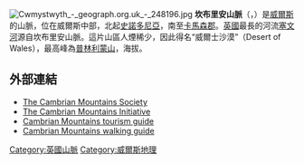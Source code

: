 [[File:Cwmystwyth_-_geograph.org.uk_-_248196.jpg|thumb]]
'''坎布里安山脈'''（{{lang-en|'''Cambrian Mountains'''}}，{{lang-cy|Mynyddoedd Cambria}}）是[[威爾斯|威爾斯]]的山脈，位在威爾斯中部，北起[[史諾多尼亞|史諾多尼亞]]，南至[[卡馬森郡|卡馬森郡]]。[[英國|英國]]最長的河流[[塞文河|塞文河]]源自坎布里安山脈。這片山區人煙稀少，因此得名“威爾士沙漠”（Desert of Wales），最高峰為[[普林利蒙山|普林利蒙山]]，海拔{{convert|2467|ft}}。

== 外部連結==
* [http://www.cambrian-mountains.co.uk/ The Cambrian Mountains Society]{{Wayback|url=http://www.cambrian-mountains.co.uk/ |date=20150208020219 }}
* [https://web.archive.org/web/20141218141932/http://cambrianmountains.co.uk/ The Cambrian Mountains Initiative]
* [http://www.visitmidwales.co.uk/area/cambrian-mountains.aspx Cambrian Mountains tourism guide]{{Wayback|url=http://www.visitmidwales.co.uk/area/cambrian-mountains.aspx |date=20110824081932 }}
* [https://web.archive.org/web/20120320114351/http://walkingbritain.co.uk/destination/area/cambrian_mountains.php Cambrian Mountains walking guide]

{{coord|52|25|N|3|30|W|region:GB_type:mountain|display=title}}

{{Authority control}}
{{英國地理小作品}}

[[Category:英國山脈|Category:英國山脈]]
[[Category:威爾斯地理|Category:威爾斯地理]]